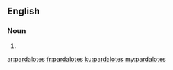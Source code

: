 ==English==

===Noun===
{{head|en|plural}}

# {{plural of|pardalote|lang=en|nocat=1}}

[[ar:pardalotes]]
[[fr:pardalotes]]
[[ku:pardalotes]]
[[my:pardalotes]]